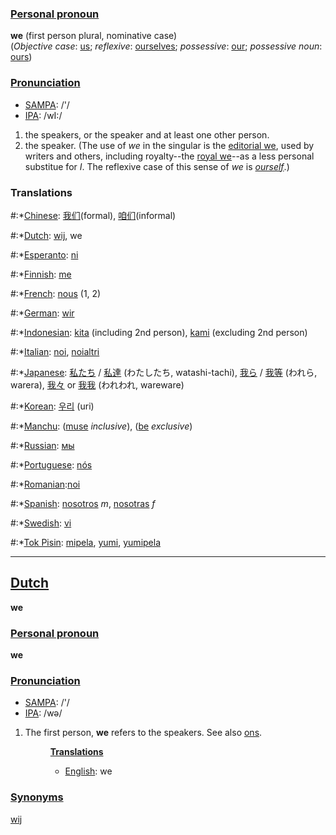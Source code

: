 ===[[Personal pronoun]]===
'''we''' (first person plural, nominative case)<br>
(''Objective case'': [[us]]; ''reflexive'': [[ourselves]]; ''possessive'': [[our]]; ''possessive noun'': [[ours]])


===[[Pronunciation]]===
*[[w:SAMPA|SAMPA]]: /'/
*[[w:IPA|IPA]]: /wI:/

#the speakers, or the speaker and at least one other person.
#the speaker. (The use of ''we'' in the singular is the [[editorial we]], used by writers and others, including royalty--the [[royal we]]--as a less personal substitue for ''I''. The reflexive case of this sense of ''we'' is ''[[ourself]]''.)

===Translations===
#:*[[Chinese]]: [[我们]](formal), [[咱们]](informal)
#:*[[Dutch]]: [[wij]], we
#:*[[Esperanto]]: [[ni]]
#:*[[Finnish]]: [[me]]
#:*[[French]]: [[nous]] (1, 2)
#:*[[German]]: [[wir]]
#:*[[Indonesian]]: [[kita]] (including 2nd person), [[kami]] (excluding 2nd person)
#:*[[Italian]]: [[noi]], [[noialtri]]
#:*[[Japanese]]: [[私たち]] / [[私達]] (わたしたち, watashi-tachi), [[我ら]] / [[我等]] (われら, warera), [[我々]] or [[我我]] (われわれ, wareware)
#:*[[Korean]]: [[우리]] (uri)
#:*[[Manchu]]: ([[muse]] ''inclusive''), ([[be]] ''exclusive'')
#:*[[Russian]]: [[мы]]
#:*[[Portuguese]]: [[nós]]
#:*[[Romanian]]:[[noi]]
#:*[[Spanish]]: [[nosotros]] ''m'', [[nosotras]] ''f''
#:*[[Swedish]]: [[vi]]
#:*[[Tok Pisin]]: [[mipela]], [[yumi]], [[yumipela]]

----

==[[Dutch]]==
'''we'''

===[[Personal pronoun]]===
'''we'''

===[[Pronunciation]]===
*[[w:SAMPA|SAMPA]]: /'/
*[[w:IPA|IPA]]: /wə/

# The first person, '''we''' refers to the speakers. See also [[ons]].
#:'''[[Translation]]s'''
#:*[[English]]: we

===[[Synonyms]]===

[[wij]]